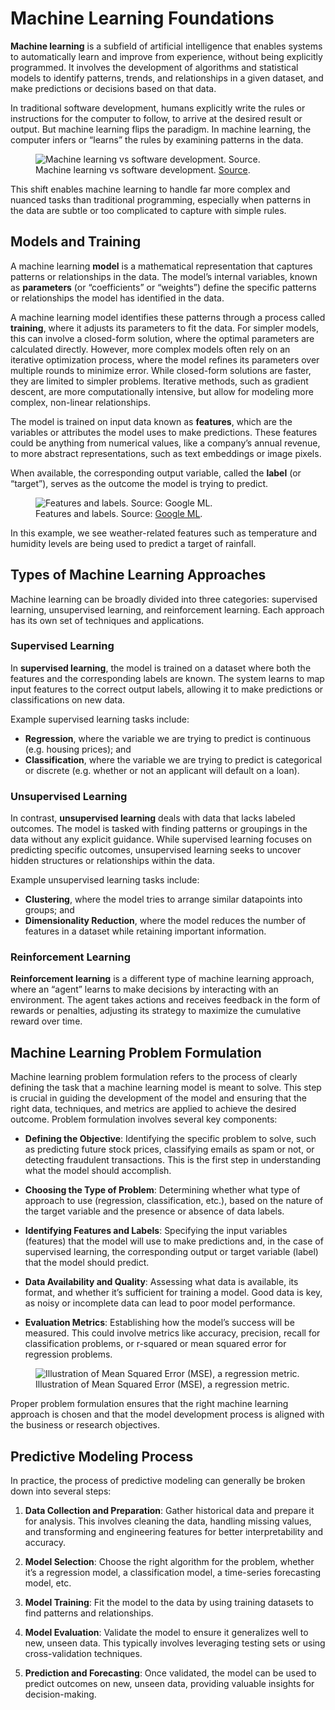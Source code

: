 # Machine Learning Foundations


**Machine learning** is a subfield of artificial intelligence that enables systems to automatically learn and improve from experience, without being explicitly programmed. It involves the development of algorithms and statistical models to identify patterns, trends, and relationships in a given dataset, and make predictions or decisions based on that data.


In traditional software development, humans explicitly write the rules or instructions for the computer to follow, to arrive at the desired result or output. But machine learning flips the paradigm. In machine learning, the computer infers or "learns" the rules by examining patterns in the data.

![Machine learning vs software development. [Source](https://www.avenga.com/wp-content/uploads/2021/12/image4-1.png).](../../../images/ml-vs-software.png)

<!--
![Machine learning vs software development. [Source](https://ttconsultants.com/software-machine-learning-patents-patentability-possibilities).](../../../images/ml-vs-software-bw.png)
-->

This shift enables machine learning to handle far more complex and nuanced tasks than traditional programming, especially when patterns in the data are subtle or too complicated to capture with simple rules.

## Models and Training


A machine learning **model** is a mathematical representation that captures patterns or relationships in the data. The model's internal variables, known as **parameters** (or "coefficients" or "weights") define the specific patterns or relationships the model has identified in the data.

A machine learning model identifies these patterns through a process called **training**, where it adjusts its parameters to fit the data. For simpler models, this can involve a closed-form solution, where the optimal parameters are calculated directly. However, more complex models often rely on an iterative optimization process, where the model refines its parameters over multiple rounds to minimize error.  While closed-form solutions are faster, they are limited to simpler problems. Iterative methods, such as gradient descent, are more computationally intensive, but allow for modeling more complex, non-linear relationships.

The model is trained on input data known as **features**, which are the variables or attributes the model uses to make predictions. These features could be anything from numerical values, like a company's annual revenue, to more abstract representations, such as text embeddings or image pixels.

When available, the corresponding output variable, called the **label** (or "target"), serves as the outcome the model is trying to predict.


![Features and labels. Source: [Google ML](https://developers.google.com/machine-learning/intro-to-ml/supervised).](../../../images/features-labels.png)

In this example, we see weather-related features such as temperature and humidity levels are being used to predict a target of rainfall.




## Types of Machine Learning Approaches

Machine learning can be broadly divided into three categories: supervised learning, unsupervised learning, and reinforcement learning. Each approach has its own set of techniques and applications.

### Supervised Learning

In **supervised learning**, the model is trained on a dataset where both the features and the corresponding labels are known. The system learns to map input features to the correct output labels, allowing it to make predictions or classifications on new data.

Example supervised learning tasks include:

  + **Regression**, where the variable we are trying to predict is continuous (e.g. housing prices); and
  + **Classification**, where the variable we are trying to predict is categorical or discrete (e.g. whether or not an applicant will default on a loan).



### Unsupervised Learning

In contrast, **unsupervised learning** deals with data that lacks labeled outcomes. The model is tasked with finding patterns or groupings in the data without any explicit guidance. While supervised learning focuses on predicting specific outcomes, unsupervised learning seeks to uncover hidden structures or relationships within the data.

Example unsupervised learning tasks include:

  + **Clustering**, where the model tries to arrange similar datapoints into groups; and
  + **Dimensionality Reduction**, where the model reduces the number of features in a dataset while retaining important information.


### Reinforcement Learning

**Reinforcement learning** is a different type of machine learning approach, where an "agent" learns to make decisions by interacting with an environment. The agent takes actions and receives feedback in the form of rewards or penalties, adjusting its strategy to maximize the cumulative reward over time.


## Machine Learning Problem Formulation

Machine learning problem formulation refers to the process of clearly defining the task that a machine learning model is meant to solve. This step is crucial in guiding the development of the model and ensuring that the right data, techniques, and metrics are applied to achieve the desired outcome. Problem formulation involves several key components:

  + **Defining the Objective**: Identifying the specific problem to solve, such as predicting future stock prices, classifying emails as spam or not, or detecting fraudulent transactions. This is the first step in understanding what the model should accomplish.

  + **Choosing the Type of Problem**: Determining whether what type of approach to use (regression, classification, etc.), based on the nature of the target variable and the presence or absence of data labels.

  + **Identifying Features and Labels**: Specifying the input variables (features) that the model will use to make predictions and, in the case of supervised learning, the corresponding output or target variable (label) that the model should predict.

  + **Data Availability and Quality**: Assessing what data is available, its format, and whether it's sufficient for training a model. Good data is key, as noisy or incomplete data can lead to poor model performance.

  + **Evaluation Metrics**: Establishing how the model's success will be measured. This could involve metrics like accuracy, precision, recall for classification problems, or r-squared or mean squared error for regression problems.

![Illustration of Mean Squared Error (MSE), a regression metric.](../../../images/mse-eq.png)

Proper problem formulation ensures that the right machine learning approach is chosen and that the model development process is aligned with the business or research objectives.



## Predictive Modeling Process

In practice, the process of predictive modeling can generally be broken down into several steps:

  1. **Data Collection and Preparation**: Gather historical data and prepare it for analysis. This involves cleaning the data, handling missing values, and transforming and engineering features for better interpretability and accuracy.

  2. **Model Selection**: Choose the right algorithm for the problem, whether it's a regression model, a classification model, a time-series forecasting model, etc.

  3. **Model Training**: Fit the model to the data by using training datasets to find patterns and relationships.

  4. **Model Evaluation**: Validate the model to ensure it generalizes well to new, unseen data. This typically involves leveraging testing sets or using cross-validation techniques.

  5. **Prediction and Forecasting**: Once validated, the model can be used to predict outcomes on new, unseen data, providing valuable insights for decision-making.
